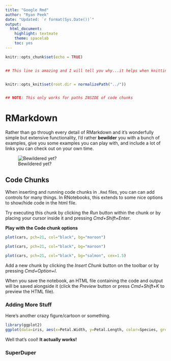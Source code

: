 ```yaml
---
title: "Google Rmd"
author: "Ryan Peek"
date: "Updated: `r format(Sys.Date())`"
output:
  html_document:
    highlight: textmate
    theme: spacelab
    toc: yes
---
```





```r
knitr::opts_chunk$set(echo = TRUE)


## This line is amazing and I will tell you why...it helps when knitting externally so you can still interactively run code with root paths!


knitr::opts_knit$set(root.dir = normalizePath("../")) 


## NOTE: This only works for paths INSIDE of code chunks


```


# RMarkdown


Rather than go through every detail of RMarkdown and it's wonderfully simple but extensive functionality, I'd rather **bewilder** you with a bunch of examples, give you some examples you can play with, and include a lot of links you can check out on your own time. 


![Bewildered yet?](https://media.giphy.com/media/1mht8tODXy0OA/giphy.gif) 


## Code Chunks


When inserting and running code chunks in `.Rmd` files, you can can add controls for many things. In RNotebooks, this extends to some nice options to show/hide code in the html file.


Try executing this chunk by clicking the *Run* button within the chunk or by placing your cursor inside it and pressing *Cmd+Shift+Enter*. 


**Play with the Code chunk options**


```r


plot(cars, pch=21, col="black", bg="maroon")


```


```r


plot(cars, pch=21, col="black", bg="maroon")


```


```r


plot(cars, pch=21, col="black", bg="salmon", cex=1.5)


```


Add a new chunk by clicking the *Insert Chunk* button on the toolbar or by pressing *Cmd+Option+I*.


When you save the notebook, an HTML file containing the code and output will be saved alongside it (click the *Preview* button or press *Cmd+Shift+K* to preview the HTML file).


### Adding More Stuff


Here's another crazy figure/cartoon or something.


```r
library(ggplot2)
ggplot(data=iris, aes(x=Petal.Width, y=Petal.Length, color=Species, group=Species)) + geom_point() + geom_smooth(method="lm")
```


Well that's cool! **It actually works!**


### SuperDuper
